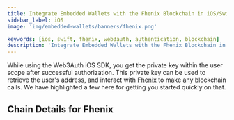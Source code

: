 ```yaml
---
title: Integrate Embedded Wallets with the Fhenix Blockchain in iOS/Swift Applications
sidebar_label: iOS
image: 'img/embedded-wallets/banners/fhenix.png'

keywords: [ios, swift, fhenix, web3auth, authentication, blockchain]
description: 'Integrate Embedded Wallets with the Fhenix Blockchain in iOS/Swift Applications | Embedded Wallets'
---
```



While using the Web3Auth iOS SDK, you get the private key within the user scope after successful authorization. This private key can be used to retrieve the user's address, and interact with [Fhenix](https://ethereum.org/) to make any blockchain calls. We have highlighted a few here for getting you started quickly on that.

## Chain Details for Fhenix

<ChainDetailsFhenix />

<EVMInteraction />
